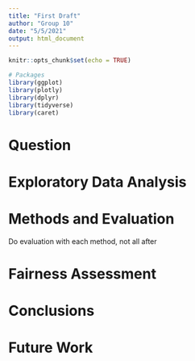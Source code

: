 ```yaml
---
title: "First Draft"
author: "Group 10"
date: "5/5/2021"
output: html_document
---
```


```r
knitr::opts_chunk$set(echo = TRUE)
```

```r
# Packages
library(ggplot)
library(plotly)
library(dplyr)
library(tidyverse)
library(caret)
```


# Question

# Exploratory Data Analysis

# Methods and Evaluation
  Do evaluation with each method, not all after

# Fairness Assessment

# Conclusions

# Future Work
